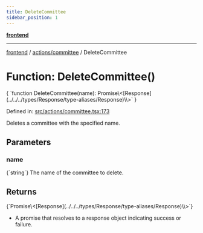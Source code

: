 ```yaml
---
title: DeleteCommittee
sidebar_position: 1
---
```



[**frontend**](../../..)

***

[frontend](../../..) / [actions/committee](..) / DeleteCommittee

# Function: DeleteCommittee()

<CodeBlock language="ts">
{ `function DeleteCommittee(name): Promise\<[Response](../../../types/Response/type-aliases/Response)\<void\>\>` }
</CodeBlock>

Defined in: [src/actions/committee.tsx:173](https://github.com/svsticky/CommitteeClash/blob/cf8a63ee123fe6ef8b9cc633622ca8c3bc6fa48a/frontend/src/actions/committee.tsx#L173)

Deletes a committee with the specified name.

## Parameters

### name
<CodeBlock language="ts">
{`string`}
</CodeBlock>
The name of the committee to delete.

## Returns
<CodeBlock language="ts">
{`Promise\<[Response](../../../types/Response/type-aliases/Response)\<void\>\>`}
</CodeBlock>

- A promise that resolves to a response object indicating success or failure.
